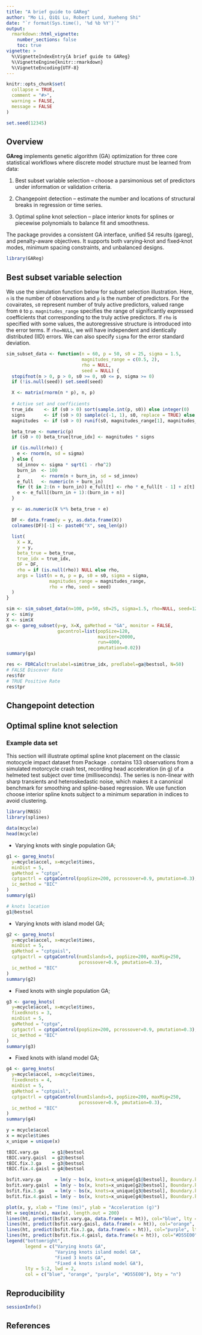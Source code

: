 ```yaml
---
title: "A brief guide to GAReg"
author: "Mo Li, QiQi Lu, Robert Lund, Xueheng Shi"
date: "`r format(Sys.time(), '%d %b %Y')`"
output: 
  rmarkdown::html_vignette:
    number_sections: false
    toc: true
vignette: >
  %\VignetteIndexEntry{A brief guide to GAReg}
  %\VignetteEngine{knitr::rmarkdown}
  %\VignetteEncoding{UTF-8}
---
```


```r
knitr::opts_chunk$set(
  collapse = TRUE,
  comment = "#>",
  warning = FALSE,
  message = FALSE
)

set.seed(12345)
```


## Overview

**GAreg** implements genetic algorithm (GA) optimization for three core statistical workflows where discrete model structure must be learned from data:

1. Best subset variable selection – choose a parsimonious set of predictors under information or validation criteria.

2. Changepoint detection – estimate the number and locations of structural breaks in regression or time series.

3. Optimal spline knot selection – place interior knots for splines or piecewise polynomials to balance fit and smoothness.

The package provides a consistent GA interface, unified S4 results (gareg), and penalty-aware objectives. It supports both varying‑knot and fixed‑knot modes, minimum spacing constraints, and unbalanced designs.

```r
library(GAReg)
```

## Best subset variable selection

We use the simulation function below for subset selection illustration. Here, `n` is the number of observations and `p` is the number of predictors. For the covairates, `s0` represent number of truly active predictors, valued range from `0` to `p`. `magnitudes_range` specifies the range of significantly expressed coefficients that corresponding to the truly active predictors. If `rho` is specified with some values, the autoregressive structure is introduced into the error terms. If `rho=NULL`, we will have independent and identically distributed (IID) errors. We can also specify `sigma` for the error standard deviation.

```r
sim_subset_data <- function(n = 60, p = 50, s0 = 25, sigma = 1.5,
                            magnitudes_range = c(0.5, 2),
                            rho = NULL,
                            seed = NULL) {
  stopifnot(n > 0, p > 0, s0 >= 0, s0 <= p, sigma >= 0)
  if (!is.null(seed)) set.seed(seed)

  X <- matrix(rnorm(n * p), n, p)
  
  # Active set and coefficients
  true_idx    <- if (s0 > 0) sort(sample.int(p, s0)) else integer(0)
  signs       <- if (s0 > 0) sample(c(-1, 1), s0, replace = TRUE) else numeric(0)
  magnitudes  <- if (s0 > 0) runif(s0, magnitudes_range[1], magnitudes_range[2]) else numeric(0)

  beta_true <- numeric(p)
  if (s0 > 0) beta_true[true_idx] <- magnitudes * signs

  if (is.null(rho)) {
    e <- rnorm(n, sd = sigma)
  } else {
    sd_innov <- sigma * sqrt(1 - rho^2)
    burn_in  <- 100
    z        <- rnorm(n + burn_in, sd = sd_innov)
    e_full   <- numeric(n + burn_in)
    for (t in 2:(n + burn_in)) e_full[t] <- rho * e_full[t - 1] + z[t]
    e <- e_full[(burn_in + 1):(burn_in + n)]
  }

  y <- as.numeric(X %*% beta_true + e)

  DF <- data.frame(y = y, as.data.frame(X))
  colnames(DF)[-1] <- paste0("X", seq_len(p))

  list(
    X = X,
    y = y,
    beta_true = beta_true,
    true_idx = true_idx,
    DF = DF,
    rho = if (is.null(rho)) NULL else rho,
    args = list(n = n, p = p, s0 = s0, sigma = sigma,
                magnitudes_range = magnitudes_range,
                rho = rho, seed = seed)
  )
}
```

```r
sim <- sim_subset_data(n=100, p=50, s0=25, sigma=1.5, rho=NULL, seed=123)
y <- sim$y
X <- sim$X
ga <- gareg_subset(y=y, X=X, gaMethod = "GA", monitor = FALSE,
                   gacontrol=list(popSize=120,
                                  maxiter=20000,
                                  run=4000,
                                  pmutation=0.02))
summary(ga)

res <- FDRCalc(truelabel=sim$true_idx, predlabel=ga@bestsol, N=50)
# FALSE Discover Rate
res$fdr
# TRUE Positive Rate
res$tpr
```

## Changepoint detection

## Optimal spline knot selection

### Example data set

This section will illustrate optimal spline knot placement on the classic motocycle impact dataset from Package \code{MASS}.\code{MASS::mcycle} contains 133 observations from a simulated motorcycle crash test, recording head acceleration (in g) of a helmeted test subject over time (milliseconds). The series is non-linear with sharp transients and heteroskedastic noise, which makes it a canonical benchmark for smoothing and spline-based regression. We use function \code{} choose interior spline knots subject to a minimum separation in indices to avoid clustering.


```r
library(MASS)
library(splines)

data(mcycle)
head(mcycle)
```

- Varying knots with single population GA;
```r
g1 <- gareg_knots(
  y=mcycle$accel, x=mcycle$times,
  minDist = 5,
  gaMethod = "cptga",
  cptgactrl = cptgaControl(popSize=200, pcrossover=0.9, pmutation=0.3),
  ic_method = "BIC"
)
summary(g1)

# knots location
g1@bestsol
```

- Varying knots with island model GA;
```r
g2 <- gareg_knots(
  y=mcycle$accel, x=mcycle$times,
  minDist = 5,
  gaMethod = "cptgaisl",
  cptgactrl = cptgaControl(numIslands=5, popSize=200, maxMig=250,
                           pcrossover=0.9, pmutation=0.3),
  ic_method = "BIC"
)
summary(g2)
```

- Fixed knots with single population GA;
```r
g3 <- gareg_knots(
  y=mcycle$accel, x=mcycle$times,
  fixedknots = 3,
  minDist = 5,
  gaMethod = "cptga",
  cptgactrl = cptgaControl(popSize=200, pcrossover=0.9, pmutation=0.3),
  ic_method = "BIC"
)
summary(g3)
```

- Fixed knots with island model GA;
```r
g4 <- gareg_knots(
  y=mcycle$accel, x=mcycle$times,
  fixedknots = 4,
  minDist = 5,
  gaMethod = "cptgaisl",
  cptgactrl = cptgaControl(numIslands=5, popSize=200, maxMig=250, 
                           pcrossover=0.9, pmutation=0.3),
  ic_method = "BIC"
)
summary(g4)
```

```r
y = mcycle$accel
x = mcycle$times
x_unique = unique(x)

tBIC.vary.ga     = g1@bestsol
tBIC.vary.gaisl  = g2@bestsol
tBIC.fix.3.ga    = g3@bestsol
tBIC.fix.4.gaisl = g4@bestsol

bsfit.vary.ga     = lm(y ~ bs(x, knots=x_unique[g1@bestsol], Boundary.knots = range(x)))
bsfit.vary.gaisl  = lm(y ~ bs(x, knots=x_unique[g2@bestsol], Boundary.knots = range(x)))
bsfit.fix.3.ga    = lm(y ~ bs(x, knots=x_unique[g3@bestsol], Boundary.knots = range(x)))
bsfit.fix.4.gaisl = lm(y ~ bs(x, knots=x_unique[g4@bestsol], Boundary.knots = range(x)))

plot(x, y, xlab = "Time (ms)", ylab = "Acceleration (g)")
ht = seq(min(x), max(x), length.out = 200)
lines(ht, predict(bsfit.vary.ga, data.frame(x = ht)), col="blue", lty = 5, lwd = 2)
lines(ht, predict(bsfit.vary.gaisl, data.frame(x = ht)), col="orange", lty = 4, lwd = 2)
lines(ht, predict(bsfit.fix.3.ga, data.frame(x = ht)), col="purple", lty = 3, lwd = 2)
lines(ht, predict(bsfit.fix.4.gaisl, data.frame(x = ht)), col="#D55E00", lty = 2, lwd = 2)
legend("bottomright", 
       legend = c("Varying knots GA", 
                  "Varying knots island model GA", 
                  "Fixed 3 knots GA", 
                  "Fixed 4 knots island model GA"),
       lty = 5:2, lwd = 2,
       col = c("blue", "orange", "purple", "#D55E00"), bty = "n")
```


## Reproducibility

```r
sessionInfo()
```

## References
